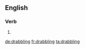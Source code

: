 
==English==

===Verb===
{{head|en}}

# {{present participle of|drabble}}

[[de:drabbling]]
[[fr:drabbling]]
[[ta:drabbling]]